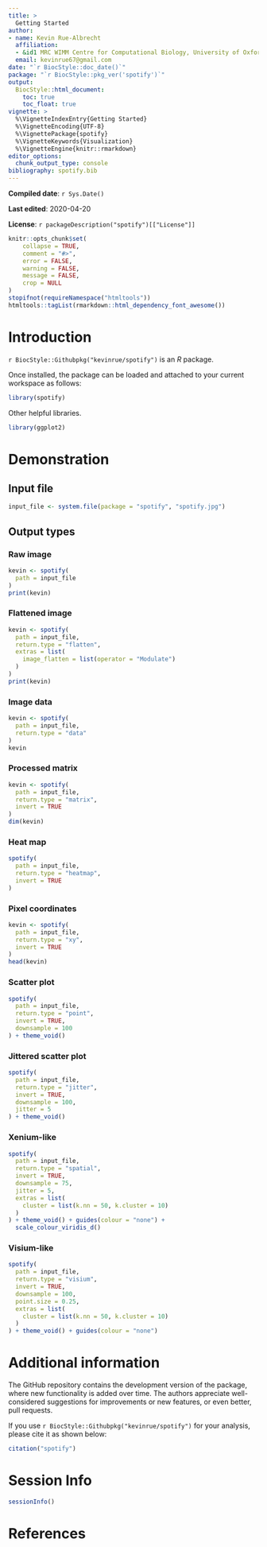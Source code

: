 ```yaml
---
title: >
  Getting Started
author:
- name: Kevin Rue-Albrecht
  affiliation: 
  - &id1 MRC WIMM Centre for Computational Biology, University of Oxford, Oxford, OX3 9DS, UK
  email: kevinrue67@gmail.com
date: "`r BiocStyle::doc_date()`"
package: "`r BiocStyle::pkg_ver('spotify')`"
output: 
  BiocStyle::html_document:
    toc: true
    toc_float: true
vignette: >
  %\VignetteIndexEntry{Getting Started}
  %\VignetteEncoding{UTF-8}  
  %\VignettePackage{spotify}
  %\VignetteKeywords{Visualization}
  %\VignetteEngine{knitr::rmarkdown}
editor_options: 
  chunk_output_type: console
bibliography: spotify.bib
---
```


**Compiled date**: `r Sys.Date()`

**Last edited**: 2020-04-20

**License**: `r packageDescription("spotify")[["License"]]`

```r
knitr::opts_chunk$set(
    collapse = TRUE,
    comment = "#>",
    error = FALSE,
    warning = FALSE,
    message = FALSE,
    crop = NULL
)
stopifnot(requireNamespace("htmltools"))
htmltools::tagList(rmarkdown::html_dependency_font_awesome())
```

# Introduction 

`r BiocStyle::Githubpkg("kevinrue/spotify")` is an *R* package.

Once installed, the package can be loaded and attached to your current workspace as follows:

```r
library(spotify)
```

Other helpful libraries.

```r
library(ggplot2)
```

# Demonstration

## Input file

```r
input_file <- system.file(package = "spotify", "spotify.jpg")
```

## Output types

### Raw image

```r
kevin <- spotify(
  path = input_file
)
print(kevin)
```

### Flattened image

```r
kevin <- spotify(
  path = input_file,
  return.type = "flatten",
  extras = list(
    image_flatten = list(operator = "Modulate")
  )
)
print(kevin)
```

### Image data

```r
kevin <- spotify(
  path = input_file,
  return.type = "data"
)
kevin
```

### Processed matrix

```r
kevin <- spotify(
  path = input_file,
  return.type = "matrix",
  invert = TRUE
)
dim(kevin)
```

### Heat map

```r
spotify(
  path = input_file,
  return.type = "heatmap",
  invert = TRUE
)
```

### Pixel coordinates

```r
kevin <- spotify(
  path = input_file,
  return.type = "xy",
  invert = TRUE
)
head(kevin)
```

### Scatter plot

```r
spotify(
  path = input_file,
  return.type = "point",
  invert = TRUE,
  downsample = 100
) + theme_void()
```

### Jittered scatter plot

```r
spotify(
  path = input_file,
  return.type = "jitter",
  invert = TRUE,
  downsample = 100,
  jitter = 5
) + theme_void()
```

### Xenium-like

```r
spotify(
  path = input_file,
  return.type = "spatial",
  invert = TRUE,
  downsample = 75,
  jitter = 5,
  extras = list(
    cluster = list(k.nn = 50, k.cluster = 10)
  )
) + theme_void() + guides(colour = "none") +
  scale_colour_viridis_d()
```

### Visium-like

```r
spotify(
  path = input_file,
  return.type = "visium",
  invert = TRUE,
  downsample = 100,
  point.size = 0.25,
  extras = list(
    cluster = list(k.nn = 50, k.cluster = 10)
  )
) + theme_void() + guides(colour = "none")
```

# Additional information

The GitHub repository contains the development version of the package, where new functionality is added over time.
The authors appreciate well-considered suggestions for improvements or new features, or even better, pull requests.

If you use `r BiocStyle::Githubpkg("kevinrue/spotify")` for your analysis, please cite it as shown below:

```r
citation("spotify")
```

# Session Info {.unnumbered}

```r
sessionInfo()
```

# References {.unnumbered}
